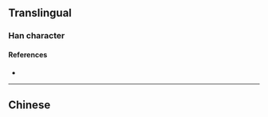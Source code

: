 {{character info/new}}
{{also|敵}}
==Translingual==

===Han character===
{{Han char|rn=66|rad=舌|as=06|sn=10|four=|canj=HROK,XHROK|ids=⿰舌攵}}

====References====
* {{Han ref|kx=1007.050|hdz=52943.020|uh=654C|ud=25932}}

----

==Chinese==
{{zh-see|敵}}